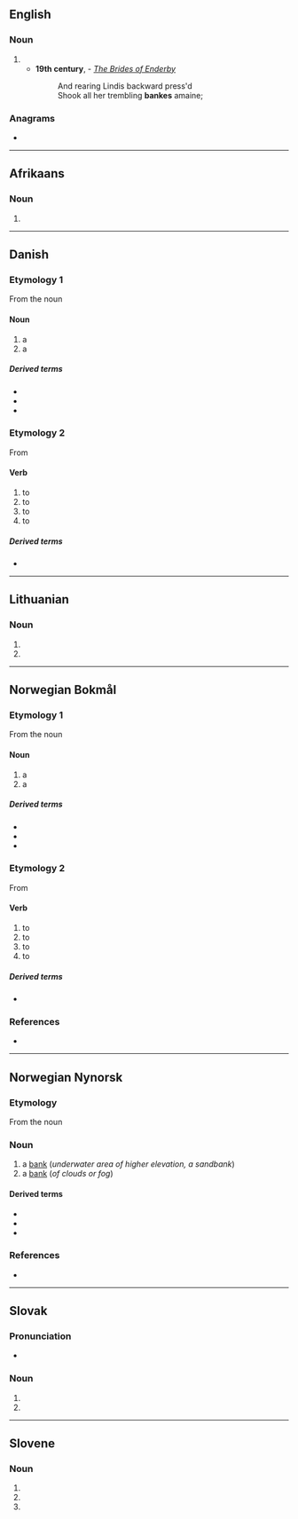 {{also|bańkę|Bänke}}
==English==

===Noun===
{{en-noun}}

# {{obsolete spelling of|en|bank}}
#* '''19th century''', {{w|Jean Ingelow}} - ''[[s:The Brides of Enderby|The Brides of Enderby]]''
#*: And rearing Lindis backward press'd
#*: Shook all her trembling '''bankes''' amaine;

===Anagrams===
* {{anagrams|en|a=abekn|Bekan|Benak|baken|e-bank}}

----

==Afrikaans==

===Noun===
{{head|af|noun form}}

# {{plural of|af|bank}}

----

==Danish==

===Etymology 1===
From the noun {{l|da|bakke}}

====Noun====
{{da-noun|n|r|g=c}}

# a {{l|en|bank}} {{q|underwater area of higher elevation, a sandbank}}
# a {{l|en|bank}} {{q|of clouds or fog}}

=====Derived terms=====
* {{l|da|fiskebanke}}
* {{l|da|sandbanke}}
* {{l|da|tågebanke}}

===Etymology 2===
From {{der|da|non|banga}}

====Verb====
{{head|da|verb|imperative|bank|present tense|banker|simple past and past participle|banka|or|banket|present tense|bankende}}

# to {{l|en|knock}} {{q|rap one's knuckles against something, such as a door}}
# to {{l|en|hammer}} {{q|strike with a hammer}}
# to {{l|en|beat}} {{q|heart}}
# to {{l|en|throb}} {{q|pain, headache, pulse}}

=====Derived terms=====
* {{l|da|banker}}

----

==Lithuanian==

===Noun===
{{head|lt|noun form|g=m}}

# {{inflection of|lt|bankas||loc|s}}
# {{inflection of|lt|bankas||voc|s}}

----

==Norwegian Bokmål==

===Etymology 1===
From the noun {{l|nb|bakke}}

====Noun====
{{nb-noun-m1}}

# a {{l|en|bank}} {{q|underwater area of higher elevation, a sandbank}}
# a {{l|en|bank}} {{q|of clouds or fog}}

=====Derived terms=====
* {{l|nb|fiskebanke}}
* {{l|nb|sandbanke}}
* {{l|nb|tåkebanke}}

===Etymology 2===
From {{der|nb|non|banga}}

====Verb====
{{head|nb|verb|imperative|bank|present tense|banker|simple past and past participle|banka|or|banket|present tense|bankende}}

# to {{l|en|knock}} {{q|rap one's knuckles against something, such as a door}}
# to {{l|en|hammer}} {{q|strike with a hammer}}
# to {{l|en|beat}} {{q|heart}}
# to {{l|en|throb}} {{q|pain, headache, pulse}}

=====Derived terms=====
* {{l|nb|banker}}

===References===
* {{R:The Bokmål Dictionary}}

----

==Norwegian Nynorsk==

===Etymology===
From the noun {{l|nn|bakke}}

===Noun===
{{nn-noun-m1}}

# a [[bank]] (''underwater area of higher elevation, a sandbank'')
# a [[bank]] (''of clouds or fog'')

====Derived terms====
* {{l|nn|fiskebanke}}
* {{l|nn|sandbanke}}
* {{l|nn|tåkebanke}}

===References===
* {{R:The Nynorsk Dictionary}}

----

==Slovak==

===Pronunciation===
* {{IPA|sk|/ˈbaŋkɛ/}}

===Noun===
{{head|sk|noun form}}

# {{inflection of|sk|banka||dat|s}}
# {{inflection of|sk|banka||loc|s}}

----

==Slovene==

===Noun===
{{head|sl|noun form|head=bánke}}

# {{inflection of|sl|bánka||gen|s}}
# {{inflection of|sl|bánka||nom|p}}
# {{inflection of|sl|bánka||acc|p}}